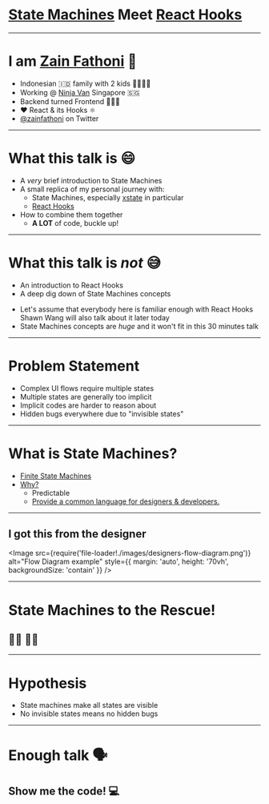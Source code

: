 
# [State Machines](https://xstate.js.org/) Meet [React Hooks](https://reactjs.org/docs/hooks-intro.html)

---

# I am [Zain Fathoni](https://github.com/zainfathoni) 🤝

<ul>
  <Appear>
    <li>Indonesian 🇮🇩 family with 2 kids 👨‍👩‍👧‍👦</li>
    <li>
      Working @ <a href="https://www.ninjavan.co">Ninja Van</a> Singapore 🇸🇬
    </li>
    <li>Backend turned Frontend 👨🏻‍💻</li>
    <li>❤️ React & its Hooks ⚛️</li>
    <li>
      <a href="https://twitter.com/zainfathoni">@zainfathoni</a> on Twitter
    </li>
  </Appear>
</ul>

---

# What this talk is 😄

- A _very_ brief introduction to State Machines
- A small replica of my personal journey with:
  - State Machines, especially [xstate](https://xstate.js.org/) in particular
  - [React Hooks](https://reactjs.org/docs/hooks-intro.html)
- How to combine them together
  - **A LOT** of code, buckle up!

---

# What this talk is _not_ 😅

<ul>
  <Appear>
    <li>An introduction to React Hooks</li>
    <li>A deep dig down of State Machines concepts</li>
  </Appear>
</ul>

<Notes>
  <ul>
    <li>
      Let's assume that everybody here is familiar enough with React Hooks
      <br />
      Shawn Wang will also talk about it later today
    </li>
    <li>
      State Machines concepts are <em>huge</em> and it won't fit in this 30
      minutes talk
    </li>
  </ul>
</Notes>

---

# Problem Statement

<ul>
  <Appear>
    <li>Complex UI flows require multiple states</li>
    <li>Multiple states are generally too implicit</li>
    <li>Implicit codes are harder to reason about</li>
    <li>Hidden bugs everywhere due to "invisible states"</li>
  </Appear>
</ul>

---

# What is State Machines?

<ul>
  <Appear>
    <li>
      <a
        href="https://en.wikipedia.org/wiki/Finite-state_machine"
        target="_blank"
      >
        Finite State Machines
      </a>
    </li>
    <li>
      <a href="https://xstate.js.org/docs/#why" target="_blank">
        Why?
      </a>
      <ul>
        <li>Predictable</li>
        <li>
          <a
            href="http://slides.com/davidkhourshid/finite-state-machines#/22"
            target="_blank"
          >
            Provide a common language for designers & developers.
          </a>
        </li>
      </ul>
    </li>
  </Appear>
</ul>

---

## I got this from the designer

<Image
  src={require('file-loader!./images/designers-flow-diagram.png')}
  alt="Flow Diagram example"
  style={{ margin: 'auto', height: '70vh', backgroundSize: 'contain' }}
/>

---

# State Machines to the Rescue!

## 🦸‍♂️ 🦸‍♀️

---

# Hypothesis

<ul>
  <Appear>
    <li>State machines make all states are visible</li>
    <li>No invisible states means no hidden bugs</li>
  </Appear>
</ul>

---

# Enough talk 🗣

## Show me the code! 💻
